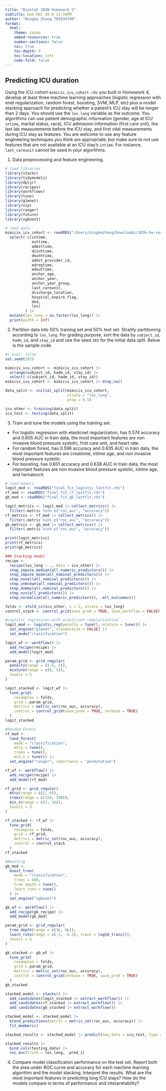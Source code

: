 ```yaml
---
title: "Biostat 203B Homework 5"
subtitle: Due Mar 20 @ 11:59PM
author: "Ningke Zhang 705834790"
format:
  html:
    theme: cosmo
    embed-resources: true
    number-sections: false
    toc: true
    toc-depth: 4
    toc-location: left
    code-fold: false
---
```


## Predicting ICU duration

Using the ICU cohort `mimiciv_icu_cohort.rds` you built in Homework 4, develop at least three machine learning approaches (logistic regression with enet regularization, random forest, boosting, SVM, MLP, etc) plus a model stacking approach for predicting whether a patient's ICU stay will be longer than 2 days. You should use the `los_long` variable as the outcome. You algorithms can use patient demographic information (gender, age at ICU `intime`, marital status, race), ICU admission information (first care unit), the last lab measurements before the ICU stay, and first vital measurements during ICU stay as features. You are welcome to use any feature engineering techniques you think are appropriate; but make sure to not use features that are not available at an ICU stay's `intime`. For instance, `last_careunit` cannot be used in your algorithms. 

1. Data preprocessing and feature engineering.
```r
# load libraries
library(stacks)
library(tidymodels)
library(dplyr)
library(recipes)
library(workflows)
library(tune)
library(glmnet)
library(vip)
library(ranger)
library(future)
library(xgboost)
```

```r
# read data
mimiciv_icu_cohort <- readRDS("/Users/ningkezhang/Downloads/203b-hw-revised/hw4/mimiciv_shiny/mimic_icu_cohort.rds") |> #as Bowen mentioned, no need to copy rds in hw5, so this line have to exceed 80.
  select(-c(intime, 
            outtime, 
            admittime,
            dischtime,
            deathtime,
            admit_provider_id,
            edregtime,
            edouttime,
            anchor_age,
            anchor_year,
            anchor_year_group,
            last_careunit,
            discharge_location,
            hospital_expire_flag,
            dod,
            los)
         ) |>
  mutate(los_long = as.factor(los_long)) |>
  print(width = Inf)
```
2. Partition data into 50% training set and 50% test set. Stratify partitioning according to `los_long`. For grading purpose, sort the data by `subject_id`, `hadm_id`, and `stay_id` and use the seed `203` for the initial data split. Below is the sample code.
```r
#| eval: false
set.seed(203)

mimiciv_icu_cohort <- mimiciv_icu_cohort |>
  arrange(subject_id, hadm_id, stay_id) |>
  select(-c(subject_id, hadm_id, stay_id))
mimiciv_icu_cohort <- mimiciv_icu_cohort |> drop_na()

data_split <- initial_split(mimiciv_icu_cohort, 
                            strata = "los_long", 
                            prop = 0.5)

icu_other <- training(data_split)
icu_test <- testing(data_split)
```

3. Train and tune the models using the training set.
* For logistic regression with elasticnet regularization, has 0.574 accuracy and 0.605 AUC in train data, the most important features are non invasive blood pressure systolic, frist care unit, and heart rate.
* For random forest, has 0.596 accuracy and 0.635 AUC in train data, the most important features are creatinine, intime age, and non invasive blood pressure systolic.
* For boosting, has 0.601 accuracy and 0.638 AUC in train data, the most important features are non invasive blood pressure systolic, intime age, and hematocrit.
```r
# read models
logit_mod <- readRDS("final_fit_logistic_lastfit.rds")
rf_mod <- readRDS("final_fit_rf_lastfit.rds")
gb_mod <- readRDS("final_fit_gb_lastfit.rds")

logit_metrics <- logit_mod |> collect_metrics() |> 
  filter(.metric %in% c("roc_auc", "accuracy"))
rf_metrics <- rf_mod |> collect_metrics() |> 
  filter(.metric %in% c("roc_auc", "accuracy"))
gb_metrics <- gb_mod |> collect_metrics() |> 
  filter(.metric %in% c("roc_auc", "accuracy"))

print(logit_metrics)
print(rf_metrics)
print(gb_metrics)
```

```r
### Stacking model
recipe <- 
  recipe(los_long ~ ., data = icu_other) |>
  step_impute_median(all_numeric_predictors()) |>  
  step_impute_mode(all_nominal_predictors()) |> 
  step_novel(all_nominal_predictors()) |>  
  step_unknown(all_nominal_predictors()) |>  
  step_dummy(all_nominal_predictors()) |>  
  step_nzv(all_predictors()) |>  
  step_normalize(all_numeric_predictors(), -all_outcomes())  

folds <- vfold_cv(icu_other, v = 2, strata = los_long)
control_stack <- control_grid(save_pred = TRUE, save_workflow = FALSE)

#Logistic regression with elasticnet regularization
logit_mod <- logistic_reg(penalty = tune(), mixture = tune()) |> 
  set_engine("glmnet", standardize = FALSE) |>
  set_mode("classification")

logit_wf <- workflow() |>
  add_recipe(recipe) |>
  add_model(logit_mod)

param_grid <- grid_regular(
  penalty(range = c(-6, 2)),
  mixture(range = c(0, 1)),
  levels = 5
)

logit_stacked <- logit_wf |>
  tune_grid(
    resamples = folds,
    grid = param_grid,
    metrics = metric_set(roc_auc, accuracy),
    control = control_grid(save_pred = TRUE, verbose = TRUE)
  )
logit_stacked

#Random Forest
rf_mod <- 
  rand_forest(
    mode = "classification",
    mtry = tune(),
    trees = tune(),
    min_n = tune()) |> 
  set_engine("ranger", importance = "permutation")

rf_wf <- workflow() |>
  add_recipe(recipe) |>
  add_model(rf_mod)

rf_grid <- grid_regular(
  mtry(range = c(2, 6)),    
  trees(range = c(150, 200)), 
  min_n(range = c(5, 10)),
  levels = 3
)

rf_stacked <- rf_wf |>
  tune_grid(
    resamples = folds,
    grid = rf_grid,
    metrics = metric_set(roc_auc, accuracy),  
    control = control_stack 
  )
rf_stacked

#Boosting
gb_mod <-
  boost_tree(
    mode = "classification",
    trees = 600, 
    tree_depth = tune(),
    learn_rate = tune()
  ) |> 
  set_engine("xgboost")

gb_wf <- workflow() |>
  add_recipe(gb_recipe) |>
  add_model(gb_mod)

param_grid <- grid_regular(
  tree_depth(range = c(3L, 8L)),  
  learn_rate(range = c(-3, -0.5), trans = log10_trans()),
  levels = 5
)

gb_stacked <- gb_wf |>
  tune_grid(
    resamples = folds,
    grid = param_grid,
    metrics = metric_set(roc_auc, accuracy),
    control = control_grid(verbose = TRUE, save_pred = TRUE)
  )
gb_stacked 
```





```r
stacked_model <- stacks() |>
  add_candidates(logit_stacked |> extract_workflow()) |>
  add_candidates(rf_stacked |> extract_workflow()) |>
  add_candidates(gb_stacked |> extract_workflow())

stacked_model <- stacked_model |> 
  blend_predictions(metric = metric_set(roc_auc, accuracy)) |>
  fit_members()

stacked_results <- stacked_model |> predict(new_data = icu_test, type = "prob")

stacked_results |> 
  bind_cols(testing_data) |>
  roc_auc(truth = los_long, .pred_1)
```
4. Compare model classification performance on the test set. Report both the area under ROC curve and accuracy for each machine learning algorithm and the model stacking. Interpret the results. What are the most important features in predicting long ICU stays? How do the models compare in terms of performance and interpretability?

